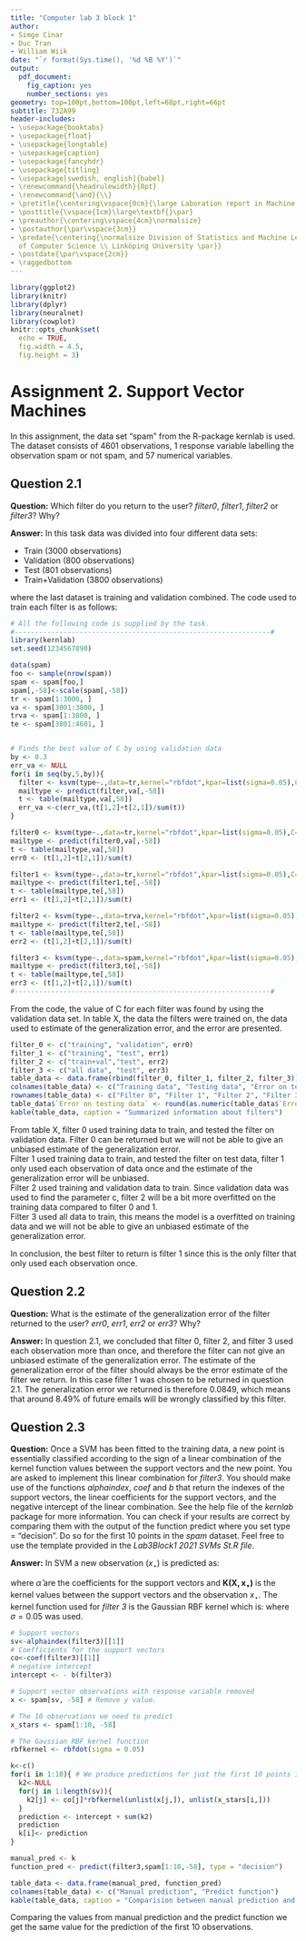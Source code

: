 ```yaml
---
title: "Computer lab 3 block 1"
author:
- Simge Cinar
- Duc Tran
- William Wiik
date: "`r format(Sys.time(), '%d %B %Y')`"
output:
  pdf_document:
    fig_caption: yes
    number_sections: yes
geometry: top=100pt,bottom=100pt,left=68pt,right=66pt
subtitle: 732A99
header-includes:
- \usepackage{booktabs}
- \usepackage{float}
- \usepackage{longtable}
- \usepackage{caption}
- \usepackage{fancyhdr}
- \usepackage{titling}
- \usepackage[swedish, english]{babel}
- \renewcommand{\headrulewidth}{0pt}
- \renewcommand{\and}{\\}
- \pretitle{\centering\vspace{0cm}{\large Laboration report in Machine Learning \par}\vspace{4cm}\Huge\textbf}
- \posttitle{\vspace{1cm}\large\textbf{}\par}
- \preauthor{\centering\vspace{4cm}\normalsize}
- \postauthor{\par\vspace{3cm}}
- \predate{\centering{\normalsize Division of Statistics and Machine Learning \\ Department
  of Computer Science \\ Linköping University \par}}
- \postdate{\par\vspace{2cm}}
- \raggedbottom
---
```


<!-- <!-- Väljer språk till svenska för automatiska titlar -->
<!-- \selectlanguage{swedish} -->

<!-- Byter språket på figur- och tabellbeskrivningar till angivna namn -->
\captionsetup[table]{name = Table}


<!-- Anger sidnumreringens position -->
\fancyhf{}
\fancyfoot[C]{\thepage}
\pagestyle{fancy}

<!-- Tar bort sidnumrering för förteckningar och titelsidan -->
\pagenumbering{gobble}

<!-- Anger sidbrytning -->
\clearpage

<!-- Skapar en innehållsförteckning och anger djupet av rubrikerna som ska visas -->
\setcounter{tocdepth}{3}
\tableofcontents

<!-- Anger sidbrytning -->
\clearpage

<!-- Börjar sidnumreringen på sida 1 efter att alla förteckningar visats -->
\pagenumbering{arabic}
\setcounter{page}{1}

<!-- Börjar med kapitel 1 -->

```r
library(ggplot2)
library(knitr)
library(dplyr)
library(neuralnet)
library(cowplot)
knitr::opts_chunk$set(
  echo = TRUE,
  fig.width = 4.5,
  fig.height = 3)
```


# Assignment 2. Support Vector Machines

In this assignment, the data set "spam" from the R-package kernlab is used.
The dataset consists of 4601 observations, 1 response variable labelling the observation
spam or not spam, and 57 numerical variables. 

## Question 2.1

**Question:** Which filter do you return to the user? *filter0*, *filter1*, *filter2* or *filter3*?
Why?

**Answer:** In this task data was divided into four different data sets:

* Train (3000 observations)
* Validation (800 observations)
* Test (801 observations)
* Train+Validation (3800 observations)

where the last dataset is training and validation combined. The code used to train
each filter is as follows:

```r
# All the following code is supplied by the task.
#---------------------------------------------------------------#
library(kernlab)
set.seed(1234567890)

data(spam)
foo <- sample(nrow(spam))
spam <- spam[foo,]
spam[,-58]<-scale(spam[,-58])
tr <- spam[1:3000, ]
va <- spam[3001:3800, ]
trva <- spam[1:3800, ]
te <- spam[3801:4601, ] 


# Finds the best value of C by using validation data
by <- 0.3
err_va <- NULL
for(i in seq(by,5,by)){
  filter <- ksvm(type~.,data=tr,kernel="rbfdot",kpar=list(sigma=0.05),C=i,scaled=FALSE)
  mailtype <- predict(filter,va[,-58])
  t <- table(mailtype,va[,58])
  err_va <-c(err_va,(t[1,2]+t[2,1])/sum(t))
}

filter0 <- ksvm(type~.,data=tr,kernel="rbfdot",kpar=list(sigma=0.05),C=which.min(err_va)*by,scaled=FALSE)
mailtype <- predict(filter0,va[,-58])
t <- table(mailtype,va[,58])
err0 <- (t[1,2]+t[2,1])/sum(t)

filter1 <- ksvm(type~.,data=tr,kernel="rbfdot",kpar=list(sigma=0.05),C=which.min(err_va)*by,scaled=FALSE)
mailtype <- predict(filter1,te[,-58])
t <- table(mailtype,te[,58])
err1 <- (t[1,2]+t[2,1])/sum(t)

filter2 <- ksvm(type~.,data=trva,kernel="rbfdot",kpar=list(sigma=0.05),C=which.min(err_va)*by,scaled=FALSE)
mailtype <- predict(filter2,te[,-58])
t <- table(mailtype,te[,58])
err2 <- (t[1,2]+t[2,1])/sum(t)

filter3 <- ksvm(type~.,data=spam,kernel="rbfdot",kpar=list(sigma=0.05),C=which.min(err_va)*by,scaled=FALSE)
mailtype <- predict(filter3,te[,-58])
t <- table(mailtype,te[,58])
err3 <- (t[1,2]+t[2,1])/sum(t)
#---------------------------------------------------------------#
```

From the code, the value of C for each filter was found by using the validation data set. 
In table X, the data the filters were trained on, the data used to estimate of the
generalization error, and the error are presented. 

```r
filter_0 <- c("training", "validation", err0)
filter_1 <- c("training", "test", err1)
filter_2 <- c("train+val","test", err2)
filter_3 <- c("all data", "test", err3)
table_data <- data.frame(rbind(filter_0, filter_1, filter_2, filter_3))
colnames(table_data) <- c("Training data", "Testing data", "Error on testing data")
rownames(table_data) <- c("Filter 0", "Filter 1", "Filter 2", "Filter 3")
table_data$`Error on testing data` <- round(as.numeric(table_data$`Error on testing data`), 4)
kable(table_data, caption = "Summarized information about filters")
```


From table X, filter 0 used training data to train, and tested the filter on validation data.
Filter 0 can be returned but we will not be able to give an unbiased estimate of the generalization error.  
Filter 1 used training data to train, and tested the filter on test data, filter 1 only
used each observation of data once and the estimate of the generalization error will be unbiased.  
Filter 2 used training and validation data to train. Since validation data was used to find
the parameter c, filter 2 will be a bit more overfitted on the training data compared to filter 0 and 1.  
Filter 3 used all data to train, this means the model is a overfitted on training data and we will
not be able to give an unbiased estimate of the generalization error. 

In conclusion, the best filter to return is filter 1 since this is the only filter
that only used each observation once. 


\clearpage

## Question 2.2

**Question:** What is the estimate of the generalization error of the filter returned to the user? *err0*,
*err1*, *err2* or *err3*? Why?

**Answer:** In question 2.1, we concluded that filter 0, filter 2, and filter 3 used
each observation more than once, and therefore the filter can not give an unbiased
estimate of the generalization error. The estimate of the generalization error of the filter should always be
the error estimate of the filter we return. In this case filter 1 was chosen to be
returned in question 2.1. The generalization error we returned is therefore 0.0849,
which means that around 8.49% of future emails will be wrongly classified by this
filter. 

## Question 2.3

**Question:** Once a SVM has been fitted to the training data, a new point is essentially classified
according to the sign of a linear combination of the kernel function values between the
support vectors and the new point. You are asked to implement this linear combination
for *filter3*. You should make use of the functions *alphaindex*, *coef* and *b *that
return the indexes of the support vectors, the linear coefficients for the support vectors,
and the negative intercept of the linear combination. See the help file of the *kernlab*
package for more information. You can check if your results are correct by comparing
them with the output of the function predict where you set type = "decision".
Do so for the first 10 points in the *spam* dataset. Feel free to use the template provided
in the *Lab3Block1 2021 SVMs St.R file*.


**Answer:** In SVM a new observation ($x_\star$) is predicted as:

\begin{align}
\hat y (\mathbf{x_\star}) = \hat \alpha^T \mathbf{K(X, x_\star)}
\end{align}

where $\hat \alpha$ are the coefficients for the support vectors and 
$\mathbf{K(X, x_\star)}$ is the kernel values between the support vectors and the
observation $x_\star$. The kernel function used for *filter 3* is the Gaussian RBF 
kernel which is:
\begin{align}
K(x, x_\star) = exp(-\sigma ||x-x_\star||^2)
\end{align}
where $\sigma = 0.05$ was used. 


```r
# Support vectors
sv<-alphaindex(filter3)[[1]]
# Coefficients for the support vectors
co<-coef(filter3)[[1]]
# negative intercept
intercept <- - b(filter3)

# Support vector observations with response variable removed
x <- spam[sv, -58] # Remove y value. 

# The 10 observations we need to predict
x_stars <- spam[1:10, -58]

# The Gaussian RBF kernel function
rbfkernel <- rbfdot(sigma = 0.05)

k<-c()
for(i in 1:10){ # We produce predictions for just the first 10 points in the dataset.
  k2<-NULL
  for(j in 1:length(sv)){
    k2[j] <- co[j]*rbfkernel(unlist(x[j,]), unlist(x_stars[i,]))
  }
  prediction <- intercept + sum(k2)
  prediction
  k[i]<- prediction
}
```



```r
manual_pred <- k
function_pred <- predict(filter3,spam[1:10,-58], type = "decision")

table_data <- data.frame(manual_pred, function_pred)
colnames(table_data) <- c("Manual prediction", "Predict function")
kable(table_data, caption = "Comparision between manual prediction and the predict function for the first 10 observations in the spam data set.")
```

Comparing the values from manual prediction and the predict function we get the same value
for the prediction of the first 10 observations.

